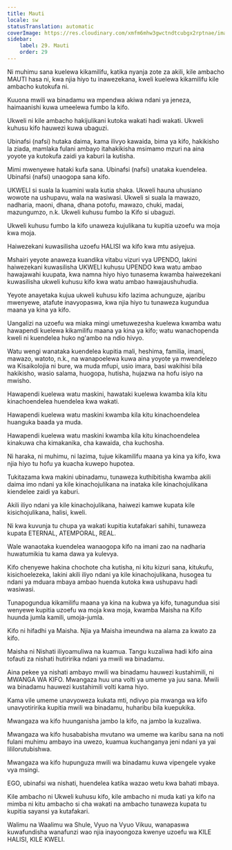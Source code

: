 ```yaml
---
title: Mauti
locale: sw
statusTranslation: automatic
coverImage: https://res.cloudinary.com/xmfm6mhw3gwctndtcubgx2rptnae/image/upload/v1740337243/small_cover_educacion_fundamental_a051170f1c.webp
sidebar:
    label: 29. Mauti
    order: 29
---
```

Ni muhimu sana kuelewa kikamilifu, katika nyanja zote za akili, kile ambacho MAUTI hasa ni, kwa njia hiyo tu inawezekana, kweli kuelewa kikamilifu kile ambacho kutokufa ni.

Kuuona mwili wa binadamu wa mpendwa akiwa ndani ya jeneza, haimaanishi kuwa umeelewa fumbo la kifo.

Ukweli ni kile ambacho hakijulikani kutoka wakati hadi wakati. Ukweli kuhusu kifo hauwezi kuwa ubaguzi.

Ubinafsi (nafsi) hutaka daima, kama ilivyo kawaida, bima ya kifo, hakikisho la ziada, mamlaka fulani ambayo itahakikisha msimamo mzuri na aina yoyote ya kutokufa zaidi ya kaburi la kutisha.

Mimi mwenyewe hataki kufa sana. Ubinafsi (nafsi) unataka kuendelea. Ubinafsi (nafsi) unaogopa sana kifo.

UKWELI si suala la kuamini wala kutia shaka. Ukweli hauna uhusiano wowote na ushupavu, wala na wasiwasi. Ukweli si suala la mawazo, nadharia, maoni, dhana, dhana potofu, mawazo, chuki, madai, mazungumzo, n.k. Ukweli kuhusu fumbo la Kifo si ubaguzi.

Ukweli kuhusu fumbo la kifo unaweza kujulikana tu kupitia uzoefu wa moja kwa moja.

Haiwezekani kuwasilisha uzoefu HALISI wa kifo kwa mtu asiyejua.

Mshairi yeyote anaweza kuandika vitabu vizuri vya UPENDO, lakini haiwezekani kuwasilisha UKWELI kuhusu UPENDO kwa watu ambao hawajawahi kuupata, kwa namna hiyo hiyo tunasema kwamba haiwezekani kuwasilisha ukweli kuhusu kifo kwa watu ambao hawajaushuhudia.

Yeyote anayetaka kujua ukweli kuhusu kifo lazima achunguze, ajaribu mwenyewe, atafute inavyopaswa, kwa njia hiyo tu tunaweza kugundua maana ya kina ya kifo.

Uangalizi na uzoefu wa miaka mingi umetuwezesha kuelewa kwamba watu hawapendi kuelewa kikamilifu maana ya kina ya kifo; watu wanachopenda kweli ni kuendelea huko ng'ambo na ndio hivyo.

Watu wengi wanataka kuendelea kupitia mali, heshima, familia, imani, mawazo, watoto, n.k., na wanapoelewa kuwa aina yoyote ya mwendelezo wa Kisaikolojia ni bure, wa muda mfupi, usio imara, basi wakihisi bila hakikisho, wasio salama, huogopa, hutisha, hujazwa na hofu isiyo na mwisho.

Hawapendi kuelewa watu maskini, hawataki kuelewa kwamba kila kitu kinachoendelea huendelea kwa wakati.

Hawapendi kuelewa watu maskini kwamba kila kitu kinachoendelea huanguka baada ya muda.

Hawapendi kuelewa watu maskini kwamba kila kitu kinachoendelea kinakuwa cha kimakanika, cha kawaida, cha kuchosha.

Ni haraka, ni muhimu, ni lazima, tujue kikamilifu maana ya kina ya kifo, kwa njia hiyo tu hofu ya kuacha kuwepo hupotea.

Tukitazama kwa makini ubinadamu, tunaweza kuthibitisha kwamba akili daima imo ndani ya kile kinachojulikana na inataka kile kinachojulikana kiendelee zaidi ya kaburi.

Akili iliyo ndani ya kile kinachojulikana, haiwezi kamwe kupata kile kisichojulikana, halisi, kweli.

Ni kwa kuvunja tu chupa ya wakati kupitia kutafakari sahihi, tunaweza kupata ETERNAL, ATEMPORAL, REAL.

Wale wanaotaka kuendelea wanaogopa kifo na imani zao na nadharia huwatumikia tu kama dawa ya kulevya.

Kifo chenyewe hakina chochote cha kutisha, ni kitu kizuri sana, kitukufu, kisichoelezeka, lakini akili iliyo ndani ya kile kinachojulikana, husogea tu ndani ya mduara mbaya ambao huenda kutoka kwa ushupavu hadi wasiwasi.

Tunapogundua kikamilifu maana ya kina na kubwa ya kifo, tunagundua sisi wenyewe kupitia uzoefu wa moja kwa moja, kwamba Maisha na Kifo huunda jumla kamili, umoja-jumla.

Kifo ni hifadhi ya Maisha. Njia ya Maisha imeundwa na alama za kwato za kifo.

Maisha ni Nishati iliyoamuliwa na kuamua. Tangu kuzaliwa hadi kifo aina tofauti za nishati hutiririka ndani ya mwili wa binadamu.

Aina pekee ya nishati ambayo mwili wa binadamu hauwezi kustahimili, ni MWANGA WA KIFO. Mwangaza huu una volti ya umeme ya juu sana. Mwili wa binadamu hauwezi kustahimili volti kama hiyo.

Kama vile umeme unavyoweza kukata mti, ndivyo pia mwanga wa kifo unavyotiririka kupitia mwili wa binadamu, huharibu bila kuepukika.

Mwangaza wa kifo huunganisha jambo la kifo, na jambo la kuzaliwa.

Mwangaza wa kifo husababisha mvutano wa umeme wa karibu sana na noti fulani muhimu ambayo ina uwezo, kuamua kuchanganya jeni ndani ya yai lililorutubishwa.

Mwangaza wa kifo hupunguza mwili wa binadamu kuwa vipengele vyake vya msingi.

EGO, ubinafsi wa nishati, huendelea katika wazao wetu kwa bahati mbaya.

Kile ambacho ni Ukweli kuhusu kifo, kile ambacho ni muda kati ya kifo na mimba ni kitu ambacho si cha wakati na ambacho tunaweza kupata tu kupitia sayansi ya kutafakari.

Walimu na Waalimu wa Shule, Vyuo na Vyuo Vikuu, wanapaswa kuwafundisha wanafunzi wao njia inayoongoza kwenye uzoefu wa KILE HALISI, KILE KWELI.


